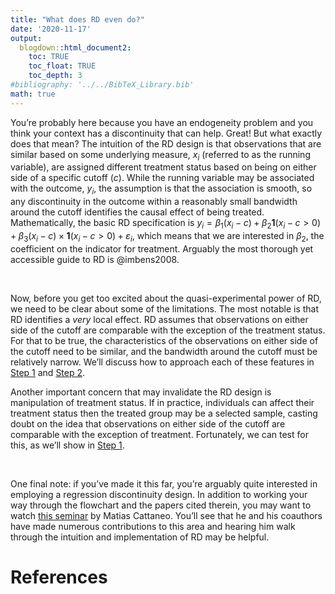 ```yaml
---
title: "What does RD even do?"
date: '2020-11-17'
output: 
  blogdown::html_document2:
    toc: TRUE
    toc_float: TRUE
    toc_depth: 3
#bibliography: '../../BibTeX_Library.bib'
math: true
---
```

You're probably here because you have an endogeneity problem and you think your context has a discontinuity that can help. Great! But what exactly does that mean?  The intuition of the RD design is that observations that are similar based on some underlying measure, $x_i$ (referred to as the running variable), are assigned different treatment status based on being on either side of a specific cutoff ($c$). While the running variable may be associated with the outcome, $y_i$, the assumption is that the association is smooth, so any discontinuity in the outcome within a reasonably small bandwidth around the cutoff identifies the causal effect of being treated.  Mathematically, the basic RD specification is $y_i = \beta_1 (x_i - c) + \beta_2 \mathbf{1} (x_i-c>0) + \beta_3 (x_i - c)\times \mathbf{1} (x_i-c>0)  + \varepsilon_i$, which means that we are interested in $\beta_2$, the coefficient on the indicator for treatment. Arguably the most thorough yet accessible guide to RD is @imbens2008. 

&nbsp;


Now, before you get too excited about the quasi-experimental power of RD, we need to be clear about some of the limitations.  The most notable is that RD identifies a *very* local effect. RD assumes that observations on either side of the cutoff are comparable with the exception of the treatment status. For that to be true, the characteristics of the observations on either side of the cutoff need to be similar, and the bandwidth around the cutoff must be relatively narrow. We'll discuss how to approach each of these features in [Step 1](/rd/step1_covarbal) and [Step 2](/rd/step2_bin).

Another important concern that may invalidate the RD design is manipulation of treatment status.  If in practice, individuals can affect their treatment status then the treated group may be a selected sample, casting doubt on the idea that observations on either side of the cutoff are comparable with the exception of treatment. Fortunately, we can test for this, as we'll show in [Step 1](/rd/step1_manipulation).


&nbsp;

One final note: if you've made it this far, you're arguably quite interested in employing a regression discontinuity design.  In addition to working your way through the flowchart and the papers cited therein, you may want to watch [this seminar](https://www.chamberlainseminar.org/past-seminars/autumn-2020#h.41tsl12q6tcb) by Matias Cattaneo.  You'll see that he and his coauthors have made numerous contributions to this area and hearing him walk through the intuition and implementation of RD may be helpful. 


# References

